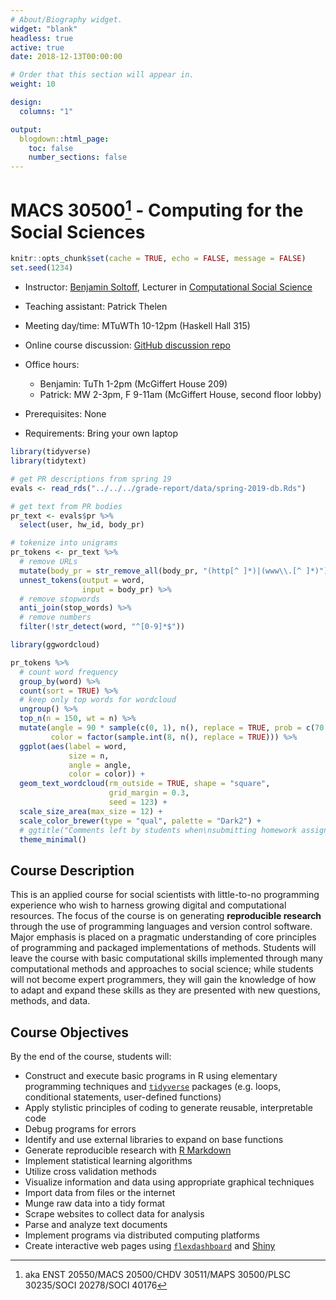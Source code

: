 ```yaml
---
# About/Biography widget.
widget: "blank"
headless: true
active: true
date: 2018-12-13T00:00:00

# Order that this section will appear in.
weight: 10

design:
  columns: "1"

output:
  blogdown::html_page:
    toc: false
    number_sections: false
---
```


# MACS 30500^[aka ENST 20550/MACS 20500/CHDV 30511/MAPS 30500/PLSC 30235/SOCI 20278/SOCI 40176] - Computing for the Social Sciences

```r
knitr::opts_chunk$set(cache = TRUE, echo = FALSE, message = FALSE)
set.seed(1234)
```

<div class="row">
  <div class="col-sm-7.5 col-xs-12">

* Instructor: [Benjamin Soltoff](http://www.bensoltoff.com), Lecturer in [Computational Social Science](http://macss.uchicago.edu)
* Teaching assistant: Patrick Thelen
* Meeting day/time: MTuWTh 10-12pm (Haskell Hall 315)
* Online course discussion: [GitHub discussion repo](https://github.com/uc-cfss/Discussion)
* Office hours:
    * Benjamin: TuTh 1-2pm (McGiffert House 209)
    * Patrick: MW 2-3pm, F 9-11am (McGiffert House, second floor lobby)
* Prerequisites: None
* Requirements: Bring your own laptop

  </div>
  <div class="col-sm-4.5 col-xs-12">
  
```r
library(tidyverse)
library(tidytext)

# get PR descriptions from spring 19
evals <- read_rds("../../../grade-report/data/spring-2019-db.Rds")

# get text from PR bodies
pr_text <- evals$pr %>%
  select(user, hw_id, body_pr)

# tokenize into unigrams
pr_tokens <- pr_text %>%
  # remove URLs
  mutate(body_pr = str_remove_all(body_pr, "(http[^ ]*)|(www\\.[^ ]*)")) %>%
  unnest_tokens(output = word,
                input = body_pr) %>%
  # remove stopwords
  anti_join(stop_words) %>%
  # remove numbers
  filter(!str_detect(word, "^[0-9]*$"))

library(ggwordcloud)

pr_tokens %>%
  # count word frequency
  group_by(word) %>%
  count(sort = TRUE) %>%
  # keep only top words for wordcloud
  ungroup() %>%
  top_n(n = 150, wt = n) %>%
  mutate(angle = 90 * sample(c(0, 1), n(), replace = TRUE, prob = c(70, 30)),
         color = factor(sample.int(8, n(), replace = TRUE))) %>%
  ggplot(aes(label = word,
             size = n,
             angle = angle,
             color = color)) +
  geom_text_wordcloud(rm_outside = TRUE, shape = "square",
                      grid_margin = 0.3,
                      seed = 123) +
  scale_size_area(max_size = 12) +
  scale_color_brewer(type = "qual", palette = "Dark2") +
  # ggtitle("Comments left by students when\nsubmitting homework assignments") +
  theme_minimal()
```
  
  </div>

</div>
  
## Course Description

This is an applied course for social scientists with little-to-no programming experience who wish to harness growing digital and computational resources. The focus of the course is on generating **reproducible research** through the use of programming languages and version control software. Major emphasis is placed on a pragmatic understanding of core principles of programming and packaged implementations of methods. Students will leave the course with basic computational skills implemented through many computational methods and approaches to social science; while students will not become expert programmers, they will gain the knowledge of how to adapt and expand these skills as they are presented with new questions, methods, and data.

## Course Objectives

By the end of the course, students will:

* Construct and execute basic programs in R using elementary programming techniques and [`tidyverse`](http://tidyverse.org/) packages (e.g. loops, conditional statements, user-defined functions)
* Apply stylistic principles of coding to generate reusable, interpretable code
* Debug programs for errors
* Identify and use external libraries to expand on base functions
* Generate reproducible research with [R Markdown](http://rmarkdown.rstudio.com/)
* Implement statistical learning algorithms
* Utilize cross validation methods
* Visualize information and data using appropriate graphical techniques
* Import data from files or the internet
* Munge raw data into a tidy format
* Scrape websites to collect data for analysis
* Parse and analyze text documents
* Implement programs via distributed computing platforms
* Create interactive web pages using [`flexdashboard`](http://rmarkdown.rstudio.com/flexdashboard/) and [Shiny](http://shiny.rstudio.com/)
